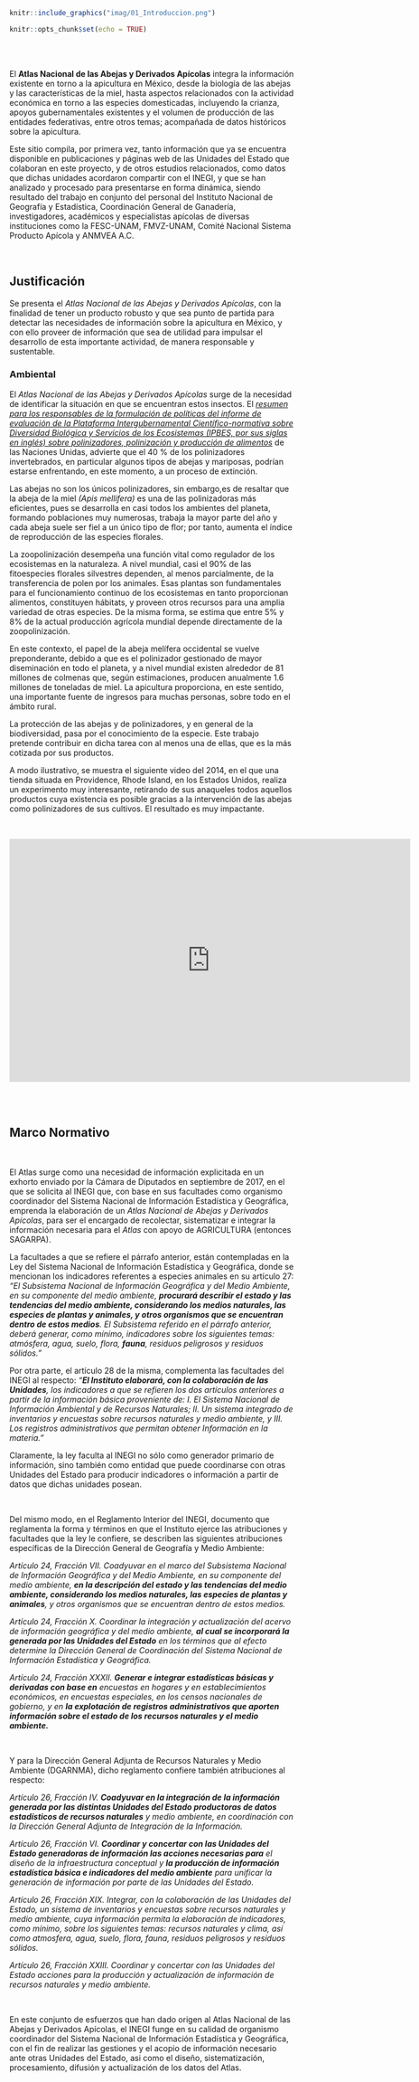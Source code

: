 ```r

knitr::include_graphics("imag/01_Introduccion.png")

```

```r
knitr::opts_chunk$set(echo = TRUE)
```

<div class=text-justify>

</br>
</br>

El **Atlas Nacional de las Abejas y Derivados Apícolas** integra la información existente en torno a la apicultura en México, desde la biología de las abejas y las características de la miel, hasta aspectos relacionados con la actividad económica en torno a las especies domesticadas, incluyendo la crianza, apoyos gubernamentales existentes y el volumen de producción de las entidades federativas, entre otros temas; acompañada de datos históricos sobre la apicultura.  

Este sitio compila, por primera vez, tanto información que ya se encuentra disponible en publicaciones y páginas web de las Unidades del Estado que colaboran en este proyecto, y de otros estudios relacionados, como datos que dichas unidades acordaron compartir con el INEGI, y que se han analizado y procesado para presentarse en forma dinámica, siendo resultado del trabajo en conjunto del personal del Instituto Nacional de Geografía y Estadística, Coordinación General de Ganadería, investigadores, académicos y especialistas apícolas de diversas instituciones como la FESC-UNAM, FMVZ-UNAM, Comité Nacional Sistema Producto Apícola y ANMVEA A.C.

</br>	
   
## **Justificación**  


Se presenta el _Atlas Nacional de las Abejas y Derivados Apícolas_, con la finalidad de tener un producto robusto y que sea punto de partida para detectar las necesidades de información sobre la apicultura en México, y con ello proveer de información que sea de utilidad para impulsar el desarrollo de esta importante actividad, de manera responsable y sustentable.

### **Ambiental**

El _Atlas Nacional de las Abejas y Derivados Apícolas_ surge de la necesidad de identificar la situación en que se encuentran estos insectos. El [_resumen para los responsables de la formulación de políticas del informe de evaluación de la Plataforma Intergubernamental Científico-normativa sobre Diversidad Biológica y Servicios de los Ecosistemas (IPBES, por sus siglas en inglés) sobre polinizadores, polinización y producción de alimentos_](pdfs/SPM_Pollination_ES.pdf){target="_blank"} de las Naciones Unidas, advierte que el 40 % de los polinizadores invertebrados, en particular algunos tipos de abejas y mariposas, podrían estarse enfrentando, en este momento, a un proceso de extinción.

Las abejas no son los únicos polinizadores, sin embargo,es de resaltar que la abeja de la miel _(Apis mellifera)_ es una de las polinizadoras más eficientes, pues se desarrolla en casi todos los ambientes del planeta, formando poblaciones muy numerosas, trabaja la mayor parte del año y cada abeja suele ser fiel a un único tipo de flor; por tanto, aumenta el índice de reproducción de las especies florales. 

La zoopolinización desempeña una función vital como regulador de los ecosistemas en la naturaleza. A nivel mundial, casi el 90% de las fitoespecies florales silvestres dependen, al menos parcialmente, de la transferencia de polen por los animales. Esas plantas son fundamentales para el funcionamiento continuo de los ecosistemas en tanto proporcionan alimentos, constituyen hábitats, y proveen otros recursos para una amplia variedad de otras especies. De la misma forma, se estima que entre 5% y 8% de la actual producción agrícola mundial depende directamente de la zoopolinización. 

En este contexto, el papel de la abeja melífera occidental se vuelve preponderante, debido a que es el polinizador gestionado de mayor diseminación en todo el planeta, y a nivel mundial existen alrededor de 81 millones de colmenas que, según estimaciones, producen anualmente 1.6 millones de toneladas de miel. La apicultura proporciona, en este sentido, una importante fuente de ingresos para muchas personas, sobre todo en el ámbito rural.   

La protección de las abejas y de polinizadores, y en general de la biodiversidad, pasa por el conocimiento de la especie. Este trabajo pretende contribuir en dicha tarea con al menos una de ellas, que es la más cotizada por sus productos.

A modo ilustrativo, se muestra el siguiente video del 2014, en el que una tienda situada en Providence, Rhode Island, en los Estados Unidos, realiza un experimento muy interesante, retirando de sus anaqueles todos aquellos productos cuya existencia es posible gracias a la intervención de las abejas como polinizadores de sus cultivos. El resultado es muy impactante.

</div>

<br>

<div class=text-center>

<iframe width="710" height="430" src="https://www.youtube.com/embed/aio9iKtkUxw" frameborder="0" allowfullscreen></iframe>

</div>
</br>
</br>

<div class=text-justify>
   
## **Marco Normativo** 

</br>

El Atlas surge como una necesidad de información explicitada en un exhorto enviado por la Cámara de Diputados en septiembre de 2017, en el que se solicita al INEGI que, con base en sus facultades como organismo coordinador del Sistema Nacional de Información Estadística y Geográfica, emprenda la elaboración de un *Atlas Nacional de Abejas y Derivados Apícolas*, para ser el encargado de recolectar, sistematizar e integrar la información necesaria para el *Atlas* con apoyo de AGRICULTURA (entonces SAGARPA). 

La facultades a que se refiere el párrafo anterior, están contempladas en la Ley del Sistema Nacional de Información Estadística y Geográfica, donde se mencionan los indicadores referentes a especies animales en su artículo 27: *"El Subsistema Nacional de Información Geográfica y del Medio Ambiente, en su componente del medio  ambiente, ___procurará describir el estado y las tendencias del medio ambiente, considerando los medios naturales, las especies de plantas y animales, y otros organismos que se encuentran dentro de estos medios___. El Subsistema referido en el párrafo anterior, deberá generar, como mínimo, indicadores sobre los siguientes temas: atmósfera, agua, suelo, flora, ___fauna___, residuos peligrosos y residuos sólidos."*  

Por otra parte, el artículo 28 de la misma, complementa las facultades del INEGI al respecto: *"___El Instituto elaborará, con la colaboración de las Unidades___, los indicadores a que se refieren los dos artículos anteriores a partir de la información básica proveniente de: I. El Sistema Nacional de Información Ambiental y de Recursos Naturales; II. Un sistema integrado de inventarios y encuestas sobre recursos naturales y medio ambiente, y III. Los registros administrativos que permitan obtener Información en la materia."*

Claramente, la ley faculta al INEGI no sólo como generador primario de información, sino también como entidad que puede coordinarse con otras Unidades del Estado para producir indicadores o información a partir de datos que dichas unidades posean. 

<br>

Del mismo modo, en el Reglamento Interior del INEGI, documento que reglamenta la forma y términos en que el Instituto ejerce las atribuciones y facultades que la ley le confiere, se describen las siguientes atribuciones específicas de la Dirección General de Geografía y Medio Ambiente:

*Artículo 24, Fracción VII. Coadyuvar en el marco del Subsistema Nacional de Información Geográfica y del Medio Ambiente, en su componente del medio ambiente, ___en la descripción del estado y las tendencias del medio ambiente, considerando los medios naturales, las especies de plantas y animales___, y otros organismos que se encuentran dentro de estos medios.*

*Artículo 24, Fracción X. Coordinar la integración y actualización del acervo de información geográfica y del medio ambiente, ___al cual se incorporará la generada por las Unidades del Estado___ en los términos que al efecto determine la Dirección General de Coordinación del Sistema Nacional de Información Estadística y Geográfica.*

*Artículo 24, Fracción XXXII. ___Generar e integrar estadísticas básicas y derivadas con base en___ encuestas en hogares y en establecimientos económicos, en encuestas especiales, en los censos nacionales de gobierno, y en ___la explotación de registros administrativos que aporten información sobre el estado de los recursos naturales y el medio ambiente.___*

<br>

Y para la Dirección General Adjunta de Recursos Naturales y Medio Ambiente (DGARNMA), dicho reglamento confiere también atribuciones al respecto:

*Artículo 26, Fracción IV. ___Coadyuvar en la integración de la información generada por las distintas Unidades del Estado productoras de datos estadísticos de recursos naturales___ y medio ambiente, en coordinación con la Dirección General Adjunta de Integración de la Información.*

*Artículo 26, Fracción VI. ___Coordinar y concertar con las Unidades del Estado generadoras de información las acciones necesarias para___ el diseño de la infraestructura conceptual y ___la producción de información estadística básica e indicadores del medio ambiente___ para unificar la generación de información por parte de las Unidades del Estado.*

*Artículo 26, Fracción XIX. Integrar, con la colaboración de las Unidades del Estado, un sistema de inventarios y encuestas sobre recursos naturales y medio ambiente, cuya información permita la elaboración de indicadores, como mínimo, sobre los siguientes temas: recursos naturales y clima, así como atmosfera, agua, suelo, flora, fauna, residuos peligrosos y residuos sólidos.*

*Artículo 26, Fracción XXIII. Coordinar y concertar con las Unidades del Estado acciones para la producción y actualización de información de recursos naturales y medio ambiente.*

<br>

En este conjunto de esfuerzos que han dado origen al Atlas Nacional de las Abejas y Derivados Apícolas, el INEGI funge en su calidad de organismo coordinador del Sistema Nacional de Información Estadística y Geográfica, con el fin de realizar las gestiones y el acopio de información necesario ante otras Unidades del Estado, asi como el diseño, sistematización, procesamiento, difusión y actualización de los datos del Atlas.

</div>


